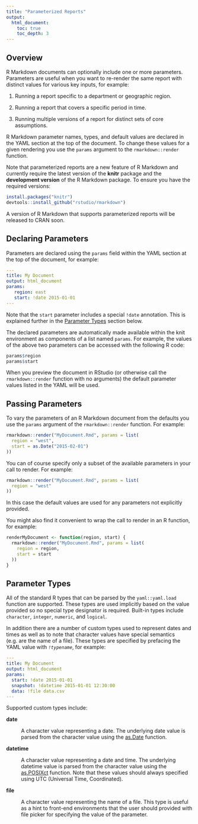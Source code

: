 ```yaml
---
title: "Parameterized Reports"
output:
  html_document:
    toc: true
    toc_depth: 3
---
```


## Overview

R Markdown documents can optionally include one or more parameters. Parameters are useful when you want to re-render the same report with distinct values for various key inputs, for example:

1. Running a report specific to a department or geographic region.

2. Running a report that covers a specific period in time.

3. Running multiple versions of a report for distinct sets of core assumptions.

R Markdown parameter names, types, and default values are declared in the YAML section at the top of the document. To change these values for a given rendering you use the `params` argument to the `rmarkdown::render` function.

Note that parameterized reports are a new feature of R Markdown and currently require the latest version of the **knitr** package and the **development version** of the R Markdown package. To ensure you have the required versions:

```r
install.packages("knitr")
devtools::install_github("rstudio/rmarkdown")
```

A version of R Markdown that supports parameterized reports will be released to CRAN soon.

## Declaring Parameters

Parameters are declared using the `params` field within the YAML section at the top of the document, for example:

```yaml
---
title: My Document
output: html_document
params:
   region: east
   start: !date 2015-01-01
---
```

Note that the `start` parameter includes a special `!date` annotation. This is explained further in the [Parameter Types] section below.

The declared parameters are automatically made available within the knit environment as components of a list named `params`. For example, the values of the above two parameters can be accessed with the following R code:

```r
params$region
params$start
```

When you preview the document in RStudio (or otherwise call the `rmarkdown::render` function with no arguments) the default parameter values listed in the YAML will be used.


## Passing Parameters

To vary the parameters of an R Markdown document from the defaults you use the `params` argument of the `rmarkdown::render` function. For example:

```r
rmarkdown::render("MyDocument.Rmd", params = list(
  region = "west",
  start = as.Date("2015-02-01")
))
```

You can of course specify only a subset of the available parameters in your call to render. For example:

```r
rmarkdown::render("MyDocument.Rmd", params = list(
  region = "west"
))
```

In this case the default values are used for any parameters not explicitly provided.


You might also find it convenient to wrap the call to render in an R function, for example:

```r
renderMyDocument <- function(region, start) {
  rmarkdown::render("MyDocument.Rmd", params = list(
    region = region,
    start = start
  ))
}
```

## Parameter Types

All of the standard R types that can be parsed by the `yaml::yaml.load` function are supported. These types are used implicitly based on the value provided so no special type designator is required. Built-in types include `character`, `integer`, `numeric`, and `logical`.

In addition there are a number of custom types used to represent dates and times as well as to note that character values have special semantics (e.g. are the name of a file). These types are specified by prefacing the YAML value with *`!typename`*, for example:

```yaml
---
title: My Document
output: html_document
params:
  start: !date 2015-01-01
  snapshot: !datetime 2015-01-01 12:30:00
  data: !file data.csv
---
```

Supported custom types include:

**date**

:    A character value representing a date. The underlying date value is parsed from the character value using the [as.Date](https://stat.ethz.ch/R-manual/R-devel/library/base/html/as.Date.html) function.

**datetime**

:    A character value representing a date and time. The underlying datetime value is parsed from the character value using the [as.POSIXct](https://stat.ethz.ch/R-manual/R-devel/library/base/html/as.POSIXlt.html) function. Note that these values should always specified using UTC (Universal Time, Coordinated).

**file**

:    A character value representing the name of a file. This type is useful as a hint to front-end environments that the user should provided with file picker for specifying the value of the parameter.






